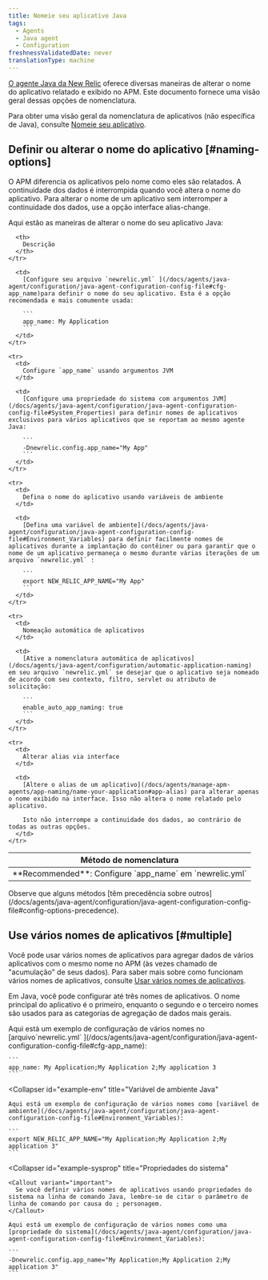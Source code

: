 ```yaml
---
title: Nomeie seu aplicativo Java
tags:
  - Agents
  - Java agent
  - Configuration
freshnessValidatedDate: never
translationType: machine
---
```


[O agente Java da New Relic](/docs/agents/java-agent/getting-started/introduction-new-relic-java) oferece diversas maneiras de alterar o nome do aplicativo relatado e exibido no APM. Este documento fornece uma visão geral dessas opções de nomenclatura.

Para obter uma visão geral da nomenclatura de aplicativos <InlinePopover type="apm"/>(não específica de Java), consulte [Nomeie seu aplicativo](/docs/agents/manage-apm-agents/app-naming/name-your-application).

## Definir ou alterar o nome do aplicativo [#naming-options]

O APM diferencia os aplicativos pelo nome como eles são relatados. A continuidade dos dados é interrompida quando você altera o nome do aplicativo. Para alterar o nome de um aplicativo sem interromper a continuidade dos dados, use a opção interface alias-change.

Aqui estão as maneiras de alterar o nome do seu aplicativo Java:

<table>
  <thead>
    <tr>
      <th style={{ width: "200px" }}>
        Método de nomenclatura
      </th>

      <th>
        Descrição
      </th>
    </tr>
  </thead>

  <tbody>
    <tr>
      <td>
        <DNT>**Recommended**</DNT>: Configure `app_name` em `newrelic.yml`
      </td>

      <td>
        [Configure seu arquivo `newrelic.yml` ](/docs/agents/java-agent/configuration/java-agent-configuration-config-file#cfg-app_name)para definir o nome do seu aplicativo. Esta é a opção recomendada e mais comumente usada:

        ```
        app_name: My Application
        ```
      </td>
    </tr>

    <tr>
      <td>
        Configure `app_name` usando argumentos JVM
      </td>

      <td>
        [Configure uma propriedade do sistema com argumentos JVM](/docs/agents/java-agent/configuration/java-agent-configuration-config-file#System_Properties) para definir nomes de aplicativos exclusivos para vários aplicativos que se reportam ao mesmo agente Java:

        ```
        -Dnewrelic.config.app_name="My App"
        ```
      </td>
    </tr>

    <tr>
      <td>
        Defina o nome do aplicativo usando variáveis de ambiente
      </td>

      <td>
        [Defina uma variável de ambiente](/docs/agents/java-agent/configuration/java-agent-configuration-config-file#Environment_Variables) para definir facilmente nomes de aplicativos durante a implantação do contêiner ou para garantir que o nome de um aplicativo permaneça o mesmo durante várias iterações de um arquivo `newrelic.yml` :

        ```
        export NEW_RELIC_APP_NAME="My App"
        ```
      </td>
    </tr>

    <tr>
      <td>
        Nomeação automática de aplicativos
      </td>

      <td>
        [Ative a nomenclatura automática de aplicativos](/docs/agents/java-agent/configuration/automatic-application-naming) em seu arquivo `newrelic.yml` se desejar que o aplicativo seja nomeado de acordo com seu contexto, filtro, servlet ou atributo de solicitação:

        ```
        enable_auto_app_naming: true
        ```
      </td>
    </tr>

    <tr>
      <td>
        Alterar alias via interface
      </td>

      <td>
        [Altere o alias de um aplicativo](/docs/agents/manage-apm-agents/app-naming/name-your-application#app-alias) para alterar apenas o nome exibido na interface. Isso não altera o nome relatado pelo aplicativo.

        Isto não interrompe a continuidade dos dados, ao contrário de todas as outras opções.
      </td>
    </tr>
  </tbody>
</table>

<Callout variant="tip">
  Observe que alguns métodos [têm precedência sobre outros](/docs/agents/java-agent/configuration/java-agent-configuration-config-file#config-options-precedence).
</Callout>

## Use vários nomes de aplicativos [#multiple]

Você pode usar vários nomes de aplicativos para agregar dados de vários aplicativos com o mesmo nome no APM (às vezes chamado de "acumulação" de seus dados). Para saber mais sobre como funcionam vários nomes de aplicativos, consulte [Usar vários nomes de aplicativos](/docs/agents/manage-apm-agents/app-naming/use-multiple-names-app).

Em Java, você pode configurar até três nomes de aplicativos. O nome principal do aplicativo é o primeiro, enquanto o segundo e o terceiro nomes são usados para as categorias de agregação de dados mais gerais.

<CollapserGroup>
  <Collapser
    id="example-yml"
    title="Arquivo de configuração Java"
  >
    Aqui está um exemplo de configuração de vários nomes no [arquivo`newrelic.yml` ](/docs/agents/java-agent/configuration/java-agent-configuration-config-file#cfg-app_name):

    ```
    app_name: My Application;My Application 2;My application 3
    ```
  </Collapser>

  <Collapser
    id="example-env"
    title="Variável de ambiente Java"
  >
    Aqui está um exemplo de configuração de vários nomes como [variável de ambiente](/docs/agents/java-agent/configuration/java-agent-configuration-config-file#Environment_Variables):

    ```
    export NEW_RELIC_APP_NAME="My Application;My Application 2;My application 3"
    ```
  </Collapser>

  <Collapser
    id="example-sysprop"
    title="Propriedades do sistema"
  >
    <Callout variant="important">
      Se você definir vários nomes de aplicativos usando propriedades do sistema na linha de comando Java, lembre-se de citar o parâmetro de linha de comando por causa do ; personagem.
    </Callout>

    Aqui está um exemplo de configuração de vários nomes como uma [propriedade do sistema](/docs/agents/java-agent/configuration/java-agent-configuration-config-file#Environment_Variables):

    ```
    -Dnewrelic.config.app_name="My Application;My Application 2;My application 3"
    ```
  </Collapser>
</CollapserGroup>